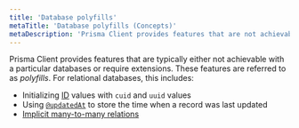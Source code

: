 ```yaml
---
title: 'Database polyfills'
metaTitle: 'Database polyfills (Concepts)'
metaDescription: 'Prisma Client provides features that are not achievable with relational databases. These features are referred to as "polyfills" and explained on this page.'
---
```


<TopBlock>

Prisma Client provides features that are typically either not achievable with a particular databases or require extensions. These features are referred to as _polyfills_. For relational databases, this includes:

- Initializing [ID](../prisma-schema/data-model#defining-an-id-field) values with `cuid` and `uuid` values
- Using [`@updatedAt`](../prisma-schema/data-model#defining-attributes) to store the time when a record was last updated
- [Implicit many-to-many relations](../prisma-schema/relations/many-to-many-relations#implicit-many-to-many-relations)

</TopBlock>